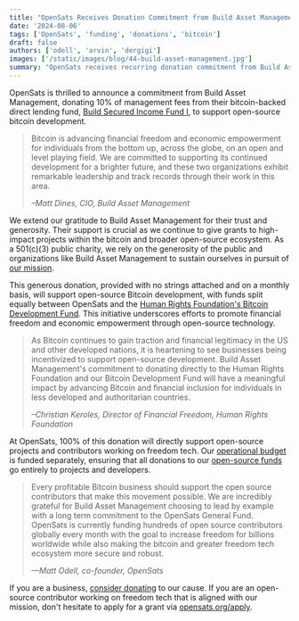 ```yaml
---
title: "OpenSats Receives Donation Commitment from Build Asset Management"
date: '2024-08-06'
tags: ['OpenSats', 'funding', 'donations', 'bitcoin']
draft: false
authors: ['odell', 'arvin', 'dergigi']
images: ['/static/images/blog/44-build-asset-management.jpg']
summary: "OpenSats receives recurring donation commitment from Build Asset Management for open-source Bitcoin development."
---
```


OpenSats is thrilled to announce a commitment from Build Asset Management,
donating 10% of management fees from their bitcoin-backed direct lending
fund, [Build Secured Income Fund
I](https://getbuilding.com/private-credit/build-secured-income-fund-i/), to
support open-source bitcoin development.

> Bitcoin is advancing financial freedom and economic empowerment for
> individuals from the bottom up, across the globe, on an open and level playing
> field. We are committed to supporting its continued development for a brighter
> future, and these two organizations exhibit remarkable leadership and track
> records through their work in this area.
>
> <cite>–Matt Dines, CIO, Build Asset Management</cite>

We extend our gratitude to Build Asset Management for their trust and
generosity. Their support is crucial as we continue to give grants to high-impact
projects within the bitcoin and broader open-source ecosystem. As a 501(c)(3)
public charity, we rely on the generosity of the public and organizations like
Build Asset Management to sustain ourselves in pursuit of [our
mission](/mission).

This generous donation, provided with
no strings attached and on a monthly basis, will support open-source Bitcoin
development, with funds split equally between OpenSats and the [Human Rights
Foundation's Bitcoin Development Fund](https://hrf.org/devfund). This initiative
underscores efforts to promote financial freedom and economic empowerment
through open-source technology.

> As Bitcoin continues to gain traction and financial legitimacy in the US and
> other developed nations, it is heartening to see businesses being incentivized
> to support open-source development. Build Asset Management's commitment to
> donating directly to the Human Rights Foundation and our Bitcoin Development
> Fund will have a meaningful impact by advancing Bitcoin and financial
> inclusion for individuals in less developed and authoritarian countries.
>
> <cite>–Christian Keroles, Director of Financial Freedom, Human Rights
> Foundation</cite>

At OpenSats, 100% of this donation will directly support open-source projects
and contributors working on freedom tech. Our [operational budget](/funds/ops)
is funded separately, ensuring that all donations to our [open-source
funds](/funds/) go entirely to projects and developers.

> Every profitable Bitcoin business should support the open source contributors
> that make this movement possible. We are incredibly grateful for Build Asset
> Management choosing to lead by example with a long term commitment to the
> OpenSats General Fund. OpenSats is currently funding hundreds of open source
> contributors globally every month with the goal to increase freedom for
> billions worldwide while also making the bitcoin and greater freedom tech
> ecosystem more secure and robust. 
>
> <cite>—Matt Odell, co-founder, OpenSats</cite>
>

If you are a business, [consider donating](/donate) to our cause. If you are an
open-source contributor working on freedom tech that is aligned with our
mission, don't hesitate to apply for a grant via [opensats.org/apply](/apply).
